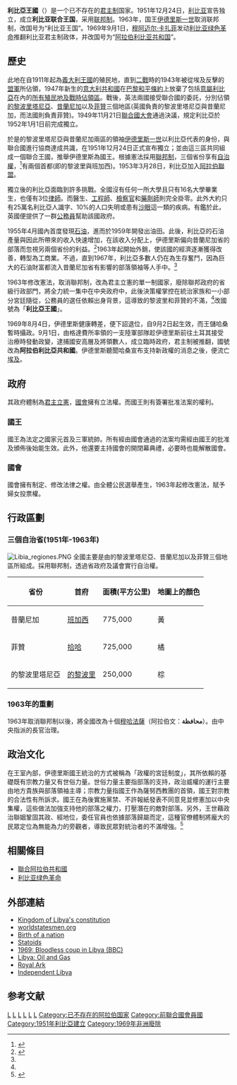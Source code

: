 {{noteTA
|1=zh-hans:卡扎菲;zh-hant:卡達費;zh-tw:格達費;zh-hk:卡達菲;zh-mo:卡達菲;
}}
{{Infobox Former Country
|native_name            = المملكة الليبية
|conventional_long_name = 利比亞王國
|common_name            = 利比亞
|
|continent              = 非洲
|region                 = 北非
|country                = 利比亞
|era                    = 冷戰
|status                 = 王國
|status_text            = [[联邦制|联邦制]]<br />[[君主立宪制|君主立宪制]]
|government_type        = 君主立宪制
|
|year_start             = 1951年
|year_end               = 1969年
|
|year_exile_start       = 
|year_exile_end         = 
|
|event_start            = 獨立
|date_start             = 1951年12月24日
|event_end              = 灭亡
|date_end               = 1969年9月1日
|
|event1                 = 
|date_event1            = 
|event2                 = 
|date_event2            = 
|event3                 = 
|date_event3            = 
|event4                 = 
|date_event4            = 
|
|event_pre              = 
|date_pre               = 
|event_post             = 
|date_post              = 
|
|p1                     = 的黎波里塔尼亞 
|flag_p1                = Flag of the Tripolitanian Republic.svg
|image_p1               = 
|p2                     = 费赞
|flag_p2                = Flag of Fezzan-Ghadames.svg
|p3                     = 昔兰尼加
|flag_p3                = Flag of Cyrenaica.svg
|p4                     = 
|flag_p4                = 
|p5                     = 
|flag_p5                = 
|s1                     = 阿拉伯利比亚共和国
|flag_s1                = Flag of Libya (1969–1972).svg
|image_s1               = 
|s2                     = 
|flag_s2                = 
|s3                     = 
|flag_s3                = 
|s4                     = 
|flag_s4                = 
|s5                     = 
|flag_s5                = 
|
|image_flag             = Flag of Libya (1951).svg
|flag                   = 利比亞國旗
|flag_type              = 
|
|image_coat             = Coat of arms of the Kingdom of Libya.svg
|symbol                 = 利比亞國徽
|symbol_type            =
|
|image_map              =  Libya in Africa.svg
|image_map_caption     = 
|
|capital                = [[的黎波里|的黎波里]]<br />[[班加西|班加西]]<br />[[贝达|贝达]]
|capital_exile          = 
|latd= |latm= |latNS= |longd= |longm= |longEW= 
|
|national_motto         = 
|national_anthem        = 《[[利比亚，利比亚，利比亚|利比亚，利比亚，利比亚]]》
|common_languages       = [[阿拉伯語|阿拉伯語]]
|religion               = [[伊斯蘭教|伊斯蘭教]]
|currency               = [[利比亞第纳尔|利比亞第纳尔]]
|
|leader1                = [[伊德里斯一世_(利比亞)|伊德里斯一世]]
|leader2                = 
|leader3                = 
|leader4                = 
|year_leader1           = 1951年-1969年
|year_leader2           = 
|year_leader3           = 
|year_leader4           = 
|title_leader           = 國王
|representative1        = 
|representative2        = 
|representative3        = 
|representative4        = 
|year_representative1   = 
|year_representative2   = 
|year_representative3   = 
|year_representative4   = 
|title_representative   = 
|deputy1                =马赫穆德·蒙塔西尔(首)
|deputy2                = 侯赛因·马齐克
|deputy3                = [[卡扎菲|卡扎菲]](末)
|deputy4                = 
|year_deputy1           = 1951年-1954年
|year_deputy2           = 1965年-1967年
|year_deputy3           = 1968年-1969年
|year_deputy4           = 
|title_deputy           = 利比亚总理
|
|legislature            = 
|house1                 = 
|type_house1            = 
|house2                 = 
|type_house2            = 
|
|stat_year1             = 1954年
|stat_area1             = 1759530
|stat_pop1              = 1091830
|stat_year2             = 
|stat_area2             = 
|stat_pop2              = 
|stat_year3             = 
|stat_area3             = 
|stat_pop3              = 
|stat_year4             = 
|stat_area4             = 
|stat_pop4              = 
|stat_year5             = 
|stat_area5             = 
|stat_pop5              = 
|footnotes              = 
}}
{{利比亚历史}}
'''利比亞王國'''（{{lang-ar|المملكة الليبية}}）是一个已不存在的[[君主制|君主制]]国家。1951年12月24日，[[利比亚|利比亚]]宣告独立，成立'''利比亚联合王国'''，采用[[联邦制|联邦制]]。1963年，国王[[伊德里斯一世_(利比亞)|伊德里斯一世]]取消联邦制，改国号为“利比亚王国”。1969年9月1日，[[穆阿迈尔·卡扎菲|穆阿迈尔·卡扎菲]]发动[[利比亚绿色革命|利比亚绿色革命]]推翻利比亚君主制政体，并改国号为“[[阿拉伯利比亚共和国|阿拉伯利比亚共和国]]”。

== 歷史 ==
{{main|利比亚历史}}
此地在自1911年起為[[義大利王國_(1861年-1946年)|義大利王國]]的殖民地，直到[[二戰|二戰]]時的1943年被從埃及反擊的[[盟軍|盟軍]]所佔領，1947年新生的[[意大利共和國|意大利共和國]]在[[巴黎和平條約|巴黎和平條約]]上放棄了包括[[意屬利比亞|意屬利比亞]]在內的[[意大利殖民帝國|所有殖民地及戰時佔領區]]。戰後，英法兩國接受聯合國的委託，分別佔領[[的黎波里塔尼亞|的黎波里塔尼亞]]、[[昔蘭尼加|昔蘭尼加]]以及[[菲贊|菲贊]]三個地區(英國負責的黎波里塔尼亞與昔蘭尼加，而法國則負責菲贊)。1949年11月21日[[聯合國大會|聯合國大會]]通過決議，規定利比亞於1952年1月1日前完成獨立。

於是的黎波里塔尼亞與昔蘭尼加兩區的領袖[[伊德里斯一世_(利比亞)|伊德里斯一世]]以利比亞代表的身份，與聯合國進行協商達成共識，在1951年12月24日正式宣布獨立；並由這三區共同組成一個聯合王國，推舉伊德里斯為國王。根據憲法採用[[聯邦制|聯邦制]]，三個省份享有[[自治權|自治權]]，<ref name="#1">{{Cite book|title=利比亞部落問題的歷史考察|author=王金岩|publisher=社會科學文獻出版社|year=2018|isbn=978-7-5201-2544-4|location=北京|pages=91}}</ref>有兩個首都(即的黎波里與班加西)。1953年3月28日，利比亞加入[[阿拉伯聯盟|阿拉伯聯盟]]。

獨立後的利比亞面臨到許多挑戰。全國沒有任何一所大學且只有16名大學畢業生，也僅有3位[[律師|律師]]。而醫生、[[工程師|工程師]]、[[檢察官|檢察官]]和[[藥劑師|藥劑師]]則完全掛零。此外大約只有25萬名利比亞人識字、10%的人口失明或患有[[沙眼|沙眼]]這一類的疾病。有鑑於此，英國便提供了一群[[公務員|公務員]]幫助該國政府。

1955年4月國內首度發現[[石油|石油]]，進而於1959年開發出油田。此後，利比亞的石油產量與因此所帶來的收入快速增加，在該收入分配上，伊德里斯偏向昔蘭尼加省的部落而忽視另兩個省份的利益。<ref name="#2">{{Cite book|title=利比亞部落問題的歷史考察|author=王金岩|publisher=社會科學文獻出版社|year=2018|isbn=978-7-5201-2544-4|location=北京|pages=95}}</ref>1963年起開始外銷，使該國的經濟逐漸獲得改善，轉型為工商業。不過，直到1967年，利比亞多數人仍在為生存奮鬥，因為巨大的石油財富都流入昔蘭尼加省有影響的部落領袖等人手中。<ref name="#2"/>

1963年修改憲法，取消聯邦制，改為君主立憲的單一制國家，廢除聯邦政府的省級行政部門，將全力統一集中在中央政府中，此後決策權掌控在統治家族和一小部分宮廷隨從，公務員的選任依賴出身背景，這導致的黎波里和菲贊的不滿，<ref name="#1"/>改國號為「'''利比亞王國'''」。

1969年8月4日，伊德里斯健康轉差，便下詔退位，自9月2日起生效，而王儲哈桑暫時攝政。9月1日，由格達費所率領的一支陸軍部隊趁伊德里斯前往土耳其接受治療時發動政變，逮捕國安高層及將領數人，成立臨時政府，君主制被推翻，國號改為'''阿拉伯利比亞共和國'''。伊德里斯聽聞哈桑宣布支持新政權的消息之後，便流亡[[埃及|埃及]]。

== 政府 ==
其政府體制為[[君主立憲|君主立憲]]，[[利比亞國民議會|國會]]擁有立法權。而國王則有簽署批准法案的權利。
=== 國王 ===
國王為法定之國家元首及三軍統帥。所有經由國會通過的法案均需經由國王的批准及頒佈後始能生效。此外，他還要主持國會的開閉幕典禮，必要時也能解散國會。

=== 國會 ===
國會擁有制定、修改法律之權。由全體公民選舉產生，1963年起修改憲法，賦予婦女投票權。

== 行政區劃 ==
=== 三個自治省(1951年-1963年) ===
[[File:Libia_regiones.PNG|thumb]]
全國主要是由的黎波里塔尼亞、昔蘭尼加以及菲贊三個地區所組成。採用聯邦制，透過省政府及議會實行自治權。

{| class="wikitable"
|-
! 省份
! 首府
! 面積(平方公里)
! 地圖上的顏色
|-
| 昔蘭尼加
| [[班加西|班加西]]
| 775,000
| 黃
|-
| 菲贊
| [[拾哈|拾哈]]
| 725,000
| 橘
|-
| 的黎波里塔尼亞
| [[的黎波里|的黎波里]]
| 250,000
| 棕
|}

=== 1963年的重劃 ===
1963年取消聯邦制以後，將全國改為十個[[穆哈法薩|穆哈法薩]]（阿拉伯文：''' محافظة '''）。由中央指派的長官治理。

==政治文化==
在王室內部，伊德里斯國王統治的方式被稱為「政權的宮廷制度」，其所依賴的基礎既有宗教力量又有世俗力量。世俗力量主要指部落的支持，政治威權的運行主要由地方貴族與部落領袖主導；宗教力量指國王作為薩努西教團的首領，國王對宗教的合法性有所訴求。國王在為後實施黨禁、不許報紙發表不同意見並修憲加以中央集權，這些做法加強支持他的部落之權力，打壓潛在的敵對部落。另外，王世藉政治聯姻鞏固其政、經地位，委任官員也依據部落歸屬而定，這種官僚體制將龐大的民眾定位為無能為力的旁觀者，導致民眾對統治者的不滿增強。<ref>{{Cite book|title=利比亞部落問題的歷史考察|author=王金岩|publisher=社會科學文獻出版社|year=2018|isbn=978-7-5201-2544-4|location=北京|pages=94、5}}</ref>

== 相關條目 ==
* [[聯合阿拉伯共和國|聯合阿拉伯共和國]]
* [[利比亚绿色革命|利比亚绿色革命]]

== 外部連結 ==
* [http://www.libyanconstitutionalunion.net/constitution%20of%20libya.htm Kingdom of Libya's constitution]{{Wayback|url=http://www.libyanconstitutionalunion.net/constitution%20of%20libya.htm |date=20081208091847 }}
* [http://www.worldstatesmen.org/Libya.htm worldstatesmen.org]{{Wayback|url=http://www.worldstatesmen.org/Libya.htm |date=20100124140429 }}
* [http://www.time.com/time/magazine/article/0,9171,821973,00.html Birth of a nation]{{Wayback|url=http://www.time.com/time/magazine/article/0,9171,821973,00.html |date=20071228142631 }}
* [http://www.statoids.com/uly.html Statoids]{{Wayback|url=http://www.statoids.com/uly.html |date=20091111094004 }}
* [http://news.bbc.co.uk/onthisday/hi/dates/stories/september/1/newsid_3911000/3911587.stm 1969: Bloodless coup in Libya (BBC)]{{Wayback|url=http://news.bbc.co.uk/onthisday/hi/dates/stories/september/1/newsid_3911000/3911587.stm |date=20110720121138 }}
* [https://web.archive.org/web/20080913161219/http://mbendi.co.za/indy/oilg/af/lb/p0005.htm Libya: Oil and Gas]
* [http://www.4dw.net/royalark/Libya/libya6.htm Royal Ark]{{Wayback|url=http://www.4dw.net/royalark/Libya/libya6.htm |date=20080219114316 }}
* [http://countrystudies.us/libya/27.htm Independent Libya]{{Wayback|url=http://countrystudies.us/libya/27.htm |date=20110520163906 }}
== 参考文献 ==
{{Reflist}}

{{联邦制国家}}
{{多首都國家}}
{{DEFAULTSORT:Libya}}

[[Category:已不存在的非洲國家|L]]
[[Category:已不存在的非洲君主國|L]]
[[Category:冷战时期的历史政权|L]]
[[Category:利比亞歷史|L]]
[[Category:1951年建立的國家或政權|L]]
[[Category:1969年終結的國家或政權|L]]
[[Category:已不存在的阿拉伯国家|Category:已不存在的阿拉伯国家]]
[[Category:前聯合國會員國|Category:前聯合國會員國]]
[[Category:1951年利比亞建立|Category:1951年利比亞建立]]
[[Category:1969年非洲廢除|Category:1969年非洲廢除]]